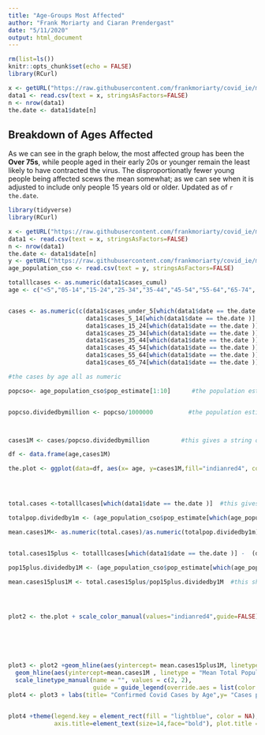 ```yaml
---
title: "Age-Groups Most Affected"
author: "Frank Moriarty and Ciaran Prendergast"
date: "5/11/2020"
output: html_document
---
```



```r
rm(list=ls())
knitr::opts_chunk$set(echo = FALSE)
library(RCurl)

x <- getURL("https://raw.githubusercontent.com/frankmoriarty/covid_ie/master/doh_covid_ie_cases_analysis.csv")
data1 <- read.csv(text = x, stringsAsFactors=FALSE)
n <- nrow(data1)
the.date <- data1$date[n]
```


## Breakdown of Ages Affected

As we can see in the graph below, the most affected group has been the **Over 75s**, while people aged in their early 20s or younger remain the least likely to have contracted the virus. The disproportionatly fewer young people being affected scews the mean somewhat; as we can see when it is adjusted to include only people 15 years old or older. Updated as of `r the.date`.



```r
library(tidyverse)
library(RCurl)

x <- getURL("https://raw.githubusercontent.com/frankmoriarty/covid_ie/master/doh_covid_ie_cases_analysis.csv")
data1 <- read.csv(text = x, stringsAsFactors=FALSE)
n <- nrow(data1)
the.date <- data1$date[n]
y <- getURL("https://raw.githubusercontent.com/frankmoriarty/covid_ie/master/age_population_cso_2019.csv")
age_population_cso <- read.csv(text = y, stringsAsFactors=FALSE)

totalllcases <- as.numeric(data1$cases_cumul)
age <- c("<5","05-14","15-24","25-34","35-44","45-54","55-64","65-74", "75-84", "85+")


cases <- as.numeric(c(data1$cases_under_5[which(data1$date == the.date )],
                      data1$cases_5_14[which(data1$date == the.date )],
                      data1$cases_15_24[which(data1$date == the.date )],
                      data1$cases_25_34[which(data1$date == the.date )],
                      data1$cases_35_44[which(data1$date == the.date )],
                      data1$cases_45_54[which(data1$date == the.date )],
                      data1$cases_55_64[which(data1$date == the.date )],
                      data1$cases_65_74[which(data1$date == the.date )], data1$cases_75_84[which(data1$date == the.date)], data1$cases_85_plus[which(data1$date == the.date)]))

#the cases by age all as numeric

popcso<- age_population_cso$pop_estimate[1:10]      #the population estimates  


popcso.dividedbymillion <- popcso/1000000          #the population estimates divided by million as per formula in notebook



cases1M <- cases/popcso.dividedbymillion         #this gives a string of the cases per one million by age

df <- data.frame(age,cases1M)

the.plot <- ggplot(data=df, aes(x= age, y=cases1M,fill="indianred4", color="indianred4")) + geom_bar(stat='identity') 




total.cases <-totalllcases[which(data1$date == the.date )]  #this gives the total cases on the date

totalpop.dividedby1m <- (age_population_cso$pop_estimate[which(age_population_cso$age_group=='cases_all_ages')])/1000000

mean.cases1M<- as.numeric(total.cases)/as.numeric(totalpop.dividedby1m)   #this is population mean for average abline


total.cases15plus <- totalllcases[which(data1$date == the.date )] -  (data1$cases_under_5[which(data1$date == the.date )]+               data1$cases_5_14[which(data1$date == the.date )]) #this gave the total amount of cases 15 plus

pop15plus.dividedby1M <- (age_population_cso$pop_estimate[which(age_population_cso$age_group=='cases_age_15_plus')])/1000000    #this was the population 15 plus divided by 1 million as per formula in notebook

mean.cases15plus1M <- total.cases15plus/pop15plus.dividedby1M  #this shows the total cases 15 plus per 1 million people




plot2 <- the.plot + scale_color_manual(values="indianred4",guide=FALSE)+scale_fill_manual(values="indianred4", guide=FALSE)






plot3 <- plot2 +geom_hline(aes(yintercept= mean.cases15plus1M, linetype = "Mean 15-plus"), colour= "green", size=1.25) +
  geom_hline(aes(yintercept=mean.cases1M , linetype = "Mean Total Population"), colour= "yellow", size=1.25) +
  scale_linetype_manual(name = "", values = c(2, 2), 
                        guide = guide_legend(override.aes = list(color = c("green", "yellow"))))
plot4 <- plot3 + labs(title= "Confirmed Covid Cases by Age",y= "Cases per Million", x = "Age-groups (Yr)")


plot4 +theme(legend.key = element_rect(fill = "lightblue", color = NA), axis.text=element_text(size=8, face = "bold"),
             axis.title=element_text(size=14,face="bold"), plot.title = element_text(size=16, face = "bold"))

```






